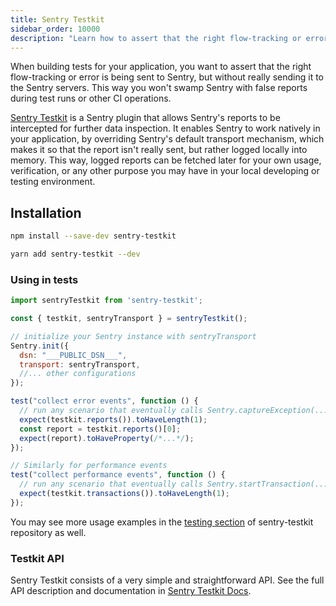 ```yaml
---
title: Sentry Testkit
sidebar_order: 10000
description: "Learn how to assert that the right flow-tracking or error is being sent to Sentry, but without really sending it to the Sentry servers."
---
```


When building tests for your application, you want to assert that the right flow-tracking or error is being sent to Sentry, but without really sending it to the Sentry servers. This way you won't swamp Sentry with false reports during test runs or other CI operations.

[Sentry Testkit](https://zivl.github.io/sentry-testkit/) is a Sentry plugin that allows Sentry's reports to be intercepted for further data inspection. It enables Sentry to work natively in your application, by overriding Sentry's default transport mechanism, which makes it so that the report isn't really sent, but rather logged locally into memory. This way, logged reports can be fetched later for your own usage, verification, or any other purpose you may have in your local developing or testing environment.

## Installation

```bash {tabTitle:npm}
npm install --save-dev sentry-testkit
```

```bash {tabTitle:Yarn}
yarn add sentry-testkit --dev
```

### Using in tests

```javascript
import sentryTestkit from 'sentry-testkit';

const { testkit, sentryTransport } = sentryTestkit();

// initialize your Sentry instance with sentryTransport
Sentry.init({
  dsn: "___PUBLIC_DSN___",
  transport: sentryTransport,
  //... other configurations
});

test("collect error events", function () {
  // run any scenario that eventually calls Sentry.captureException(...)
  expect(testkit.reports()).toHaveLength(1);
  const report = testkit.reports()[0];
  expect(report).toHaveProperty(/*...*/);
});

// Similarly for performance events
test("collect performance events", function () {
  // run any scenario that eventually calls Sentry.startTransaction(...)
  expect(testkit.transactions()).toHaveLength(1);
});
```

You may see more usage examples in the [testing section](https://github.com/zivl/sentry-testkit/tree/master/test) of sentry-testkit repository as well.

### Testkit API

Sentry Testkit consists of a very simple and straightforward API.
See the full API description and documentation in [Sentry Testkit Docs](https://zivl.github.io/sentry-testkit/docs/api).
